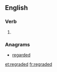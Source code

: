 ==English==

===Verb===
{{head|en}}

# {{en-past of|regrade}}

===Anagrams===
* [[regarded#English|regarded]]

[[et:regraded]]
[[fr:regraded]]
